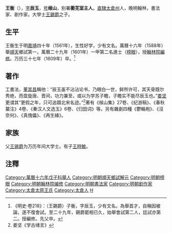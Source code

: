 {{Otheruses|王衡|other=同名或類似名的其它條目描述}}
{{明清人物信息框
| 姓名 = 王衡
| 原名 =
| 圖片名稱 = 王衡.jpg
| 圖片大小 = 250px
| 圖片說明 = 清人繪《太倉王氏像》之王衡像<br>現藏於[[南京博物院|南京博物院]]
| 最高職務 = 翰林院編修
| 國家 = 大明
| 爵位 =
| 籍貫 = [[南直隸|直隸]][[蘇州府|蘇州府]][[太倉州|太倉州]]
| 族裔 = 漢族
| 旗籍 = 
| 字號 = 字辰玉，號緱山，別署蘅蕪室主人
| 室名 = 
| 諡號 = 
| 出生日期 = [[嘉靖|嘉靖]]三十九年（1561年）
| 出生地點 = 
| 逝世日期 = [[萬曆|萬曆]]三十七年（1609年）
| 逝世地點 = 
| 墓葬 =
| 配偶 =
| 親屬 = 
| 出身 = 
*萬曆十六年戊子科順天鄉試第一名舉人（解元）
*萬曆二十九年辛丑科進士及第（榜眼）
| 經歷 = 
| 著作 =
}}
'''王衡'''（{{bd|1561年||1609年|catIdx=W王}}），[[表字|字]]'''辰玉'''，[[号|号]]'''缑山'''，别署'''蘅芜室主人'''。[[南直隸|直隸]][[太倉州|太倉州]]人，晚明翰林，書法家、剧作家。大學士[[王錫爵|王錫爵]]之子。

==生平==
王衡生于明[[嘉靖|嘉靖]]四十年（1561年），生性好学，少有文名。萬曆十六年（1588年）舉[[順天|順天]]鄉試第一，萬曆二十九年（1601年）一甲第二名進士（[[榜眼|榜眼]]），授[[翰林院|翰林院]][[編修|編修]]。万历三十七年（1609年）卒。<ref>《明史·卷218》：（王錫爵）子衡，字辰玉，少有文名。為舉首才，自稱因被論，遂不復會試。至二十九年，錫爵罷相已久，始舉會試第二人，廷試亦第二。授編修。先父卒。</ref>

==著作==
工書法，[[董其昌|董其昌]]稱他：“辰玉虽不沾沾论书，乃眼白一世，鲜所许可，其天骨既尔秀绝，而盘旋唐、晋间，功力兼至，或以为学苏子瞻，子瞻实不能尽辰玉也。”[[娄坚|娄坚]]更谓其“更假之年，只可追蹑北宋名迹。”<ref>娄坚《学古绪言》</ref>著有《缑山集》27卷、《纪游稿》、《春秋纂注》4卷、《秦汉人文选玉》6卷、《归田词》等。另有雜劇四種《鬱輪袍》、《沒奈何》、《真傀儡》、《再生緣》。

== 家族 ==
父[[王锡爵|王锡爵]]为万历年间大学士。有子[[王時敏|王時敏]]。

==注釋==
{{reflist}}

{{万历二十九年辛丑科殿试金榜}}
{{太倉王錫爵家族}}
{{权威控制}}
{{DEFAULTSORT:Wang王}}

[[Category:萬曆十六年戊子科舉人|Category:萬曆十六年戊子科舉人]]
[[Category:明朝順天鄉試解元|Category:明朝順天鄉試解元]]
[[Category:明朝榜眼|Category:明朝榜眼]]
[[Category:明朝翰林院编修|Category:明朝翰林院编修]]
[[Category:明朝書法家|Category:明朝書法家]]
[[Category:明朝剧作家|Category:明朝剧作家]]
[[Category:太倉太原王氏|Category:太倉太原王氏]]
[[Category:太倉人|Category:太倉人]]
[[Category:王姓|H]]
